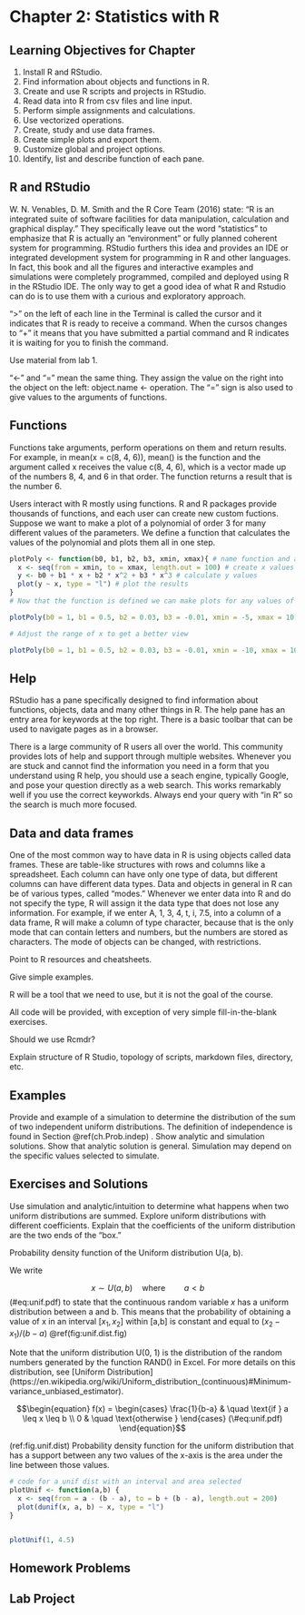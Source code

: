 # Chapter 2: Statistics with R {#ch.statsR}

## Learning Objectives for Chapter

1. Install R and RStudio.
1. Find information about objects and functions in R.
1. Create and use R scripts and projects in RStudio.
1. Read data into R from csv files and line input.
1. Perform simple assignments and calculations.
1. Use vectorized operations.
1. Create, study and use data frames.
1. Create simple plots and export them.
1. Customize global and project options.
1. Identify, list and describe function of each pane.

## R and RStudio {#sect.RnRStudio}

W. N. Venables, D. M. Smith and the R Core Team (2016) state: "R is an integrated suite of software facilities for data manipulation, calculation and graphical display." They specifically leave out the word "statistics" to emphasize that R is actually an "environment" or fully planned coherent system for programming. RStudio furthers this idea and provides an IDE or integrated development system for programming in R and other languages. In fact, this book and all the figures and interactive examples and simulations were completely programmed, compiled and deployed using R in the RStudio IDE. The only way to get a good idea of what R and Rstudio can do is to use them with a curious and exploratory approach.

">" on the left of each line in the Terminal is called the cursor and it indicates that R is ready to receive a command. When the cursos changes to "+" it means that you have submitted a partial command and R indicates it is waiting for you to finish the command.

Use material from lab 1.

"<-" and "=" mean the same thing. They assign the value on the right into the object on the left: object.name <- operation. The "=" sign is also used to give values to the arguments of functions.

## Functions

Functions take arguments, perform operations on them and return results. For example, in mean(x = c(8, 4, 6)), mean() is the function and the argument called x receives the value c(8, 4, 6), which is a vector made up of the numbers 8, 4, and 6 in that order. The function returns a result that is the number 6.

Users interact with R mostly using functions. R and R packages provide thousands of functions, and each user can create new custom fuctions. Suppose we want to make a plot of a polynomial of order 3 for many different values of the parameters. We define a function that calculates the values of the polynomial and plots them all in one step.

``` r
plotPoly <- function(b0, b1, b2, b3, xmin, xmax){ # name function and arguments
  x <- seq(from = xmin, to = xmax, length.out = 100) # create x values
  y <- b0 + b1 * x + b2 * x^2 + b3 * x^3 # calculate y values
  plot(y ~ x, type = "l") # plot the results
}
# Now that the function is defined we can make plots for any values of the arguments pretty quickly

plotPoly(b0 = 1, b1 = 0.5, b2 = 0.03, b3 = -0.01, xmin = -5, xmax = 10)

# Adjust the range of x to get a better view

plotPoly(b0 = 1, b1 = 0.5, b2 = 0.03, b3 = -0.01, xmin = -10, xmax = 10)

```

## Help

RStudio has a pane specifically designed to find information about functions, objects, data and many other things in R. The help pane has an entry area for keywords at the top right. There is a basic toolbar that can be used to navigate pages as in a browser.

There is a large community of R users all over the world. This community provides lots of help and support through multiple websites. Whenever you are stuck and cannot find the information you need in a form that you understand using R help, you should use a seach engine, typically Google, and pose your question directly as a web search. This works remarkably well if you use the correct keyworkds. Always end your query with "in R" so the search is much more focused.

## Data and data frames

One of the most common way to have data in R is using objects called data frames. These are table-like structures with rows and columns like a spreadsheet. Each column can have only one type of data, but different columns can have different data types. Data and objects in general in R can be of various types, called "modes." Whenever we enter data into R and do not specify the type, R will assign it the data type that does not lose any information. For example, if we enter A, 1, 3, 4, t, i, 7.5, into a column of a data frame, R will make a column of type character, because that is the only mode that can contain letters and numbers, but the numbers are stored as characters. The mode of objects can be changed, with restrictions.

Point to R resources and cheatsheets.

Give simple examples.

R will be a tool that we need to use, but it is not the goal of the course.

All code will be provided, with exception of very simple fill-in-the-blank exercises.

Should we use Rcmdr?

Explain structure of R Studio, topology of scripts, markdown files, directory, etc.

## Examples {#ch.statsR.ex01}

Provide and example of a simulation to determine the distribution of the sum of two independent uniform distributions. The definition of independence is found in Section \@ref(ch.Prob.indep) . Show analytic and simulation solutions. Show that analytic solution is general. Simulation may depend on the specific values selected to simulate.



## Exercises and Solutions

Use simulation and analytic/intuition to determine what happens when two uniform distributions are summed. Explore uniform distributions with different coefficients. Explain that the coefficients of the uniform distribution are the two ends of the "box."

Probability density function of the Uniform distribution U(a, b).

We write

$$x \sim U(a, b) \quad \text{where} \quad \quad a< b \quad$$ (\#eq:unif.pdf)
to state that the continuous random variable $x$ has a uniform distribution between a and b. This means that the probability of obtaining a value of x in an interval $[x_1, x_2]$ within [a,b] is constant and equal to $(x_2-x_1)/(b-a)$ \@ref(fig:unif.dist.fig)

Note that the uniform distribution U(0, 1) is the distribution of the random numbers generated by the function RAND() in Excel. For more details on this distribution, see [Uniform Distribution] (https://en.wikipedia.org/wiki/Uniform_distribution_(continuous)#Minimum-variance_unbiased_estimator).

$$\begin{equation}
f(x) =
  \begin{cases}
    \frac{1}{b-a}       & \quad \text{if } a \leq x \leq b \\
    0                   & \quad \text{otherwise }
  \end{cases}
    (\#eq:unif.pdf)
\end{equation}$$


(ref:fig.unif.dist) Probability density function for the uniform distribution that has a support between any two values of the x-axis is the area under the line between those values.


```r

# code for a unif dist with an interval and area selected
plotUnif <- function(a,b) {
  x <- seq(from = a - (b - a), to = b + (b - a), length.out = 200)
  plot(dunif(x, a, b) ~ x, type = "l")
}


plotUnif(1, 4.5)
```



## Homework Problems

## Lab Project


